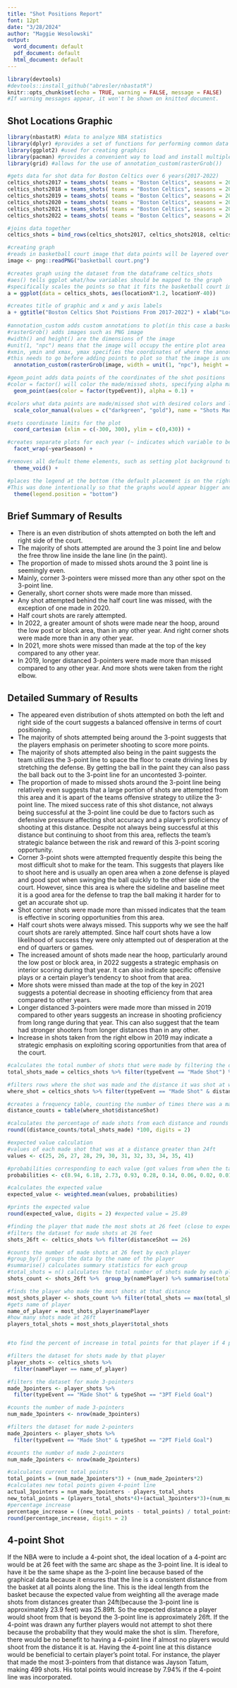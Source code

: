 ```yaml
---
title: "Shot Positions Report"
font: 12pt
date: "3/28/2024"
author: "Maggie Wesolowski"
output:
  word_document: default
  pdf_document: default
  html_document: default
---
```

```r
library(devtools)
#devtools::install_github("abresler/nbastatR")
knitr::opts_chunk$set(echo = TRUE, warning = FALSE, message = FALSE)
#If warning messages appear, it won't be shown on knitted document.
```

## Shot Locations Graphic
```r
library(nbastatR) #data to analyze NBA statistics 
library(dplyr) #provides a set of functions for performing common data manipulation tasks (ex: filtering rows, binning tables, summarizing data)
library(ggplot2) #used for creating graphics
library(pacman) #provides a convenient way to load and install multiple packages, simplifies workflow
library(grid) #allows for the use of annotation_custom(rasterGrob())

#gets data for shot data for Boston Celtics over 6 years(2017-2022)
celtics_shots2017 = teams_shots( teams = "Boston Celtics", seasons = 2017)
celtics_shots2018 = teams_shots( teams = "Boston Celtics", seasons = 2018)
celtics_shots2019 = teams_shots( teams = "Boston Celtics", seasons = 2019)
celtics_shots2020 = teams_shots( teams = "Boston Celtics", seasons = 2020)
celtics_shots2021 = teams_shots( teams = "Boston Celtics", seasons = 2021)
celtics_shots2022 = teams_shots( teams = "Boston Celtics", seasons = 2022)

#joins data together
celtics_shots = bind_rows(celtics_shots2017, celtics_shots2018, celtics_shots2019, celtics_shots2020, celtics_shots2021, celtics_shots2022)

#creating graph
#reads in basketball court image that data points will be layered over
image <- png::readPNG("basketball court.png")

#creates graph using the dataset from the dataframe celtics_shots
#aes() tells ggplot what/how variables should be mapped to the graph
#specifically scales the points so that it fits the basketball court image correctly
a = ggplot(data = celtics_shots, aes(locationX*1.2, locationY-40)) 

#creates title of graphic and x and y axis labels
a + ggtitle("Boston Celtics Shot Poistions From 2017-2022") + xlab("Location X")+ ylab("Location Y") +
  
#annotation_custom adds custom annotations to plot(in this case a basketball court image)
#rasterGrob() adds images such as PNG image
#width() and height() are the dimensions of the image
#unit(1, "npc") means that the image will occupy the entire plot area
#xmin, ymin and xmax, ymax specifies the coordinates of where the annotation should be and -Inf and Inf indicate the annotation should cover the entire plot
#this needs to go before adding points to plot so that the image is underneath the points
  annotation_custom(rasterGrob(image, width = unit(1, "npc"), height = unit(1, "npc")), xmin = -Inf, xmax = Inf, ymin = -Inf, ymax = Inf) + 

#geom_point adds data points of the coordinates of the shot positions
#color = factor() will color the made/missed shots, specifying alpha makes the points transparent so you can still see the image behind the points better and because many points may get laid on top of each other
  geom_point(aes(color = factor(typeEvent)), alpha = 0.1) + 

#colors what data points are made/missed shot with desired colors and labels legend title
  scale_color_manual(values = c("darkgreen", "gold"), name = "Shots Made/Missed") + 

#sets coordinate limits for the plot
  coord_cartesian (xlim = c(-300, 300), ylim = c(0,430)) + 

#creates separate plots for each year (~ indicates which variable to be used)
  facet_wrap(~yearSeason) + 

#removes all default theme elements, such as setting plot background to be transparent(helpful if any part of the plot background was showing underneath the image) and gets rid of axis tick marks 
  theme_void() + 

#places the legend at the bottom (the default placement is on the right side of the graph) 
#This was done intentionally so that the graphs would appear bigger and easier to read
  theme(legend.position = "bottom")
```

## Brief Summary of Results

  - There is an even distribution of shots attempted on both the left and right side of the court.
   - The majority of shots attempted are around the 3 point line and below the free throw line inside the lane line (in the paint). 
  - The proportion of made to missed shots around the 3 point line is seemingly even. 
  - Mainly, corner 3-pointers were missed more than any other spot on the 3-point line. 
  - Generally, short corner shots were made more than missed. 
  - Any shot attempted behind the half court line was missed, with the exception of one made in 2020.
  - Half court shots are rarely attempted. 
  - In  2022, a greater amount of shots were made near the hoop, around the low post or block area, than in any other year. And right corner shots were made more than in any other year. 
  - In 2021, more shots were missed than made at the top of the key compared to any other year. 
  - In 2019, longer distanced 3-pointers were made more than missed compared to any other year. And more shots were taken from the right elbow. 
  
## Detailed Summary of Results

  - The appeared even distribution of shots attempted on both the left and right side of the court suggests a balanced offensive in terms of court positioning. 
  - The majority of shots attempted being around the 3-point suggests that the players emphasis on perimeter shooting to score more points.
  - The majority of shots attempted also being in the paint suggests the team utilizes the 3-point line to space the floor to create driving lines by stretching the defense. By getting the ball in the paint they can also pass the ball back out to the 3-point line for an uncontested 3-pointer.
  - The proportion of made to missed shots around the 3-point line being relatively even suggests that a large portion of shots are attempted from this area and it is apart of the teams offensive strategy to utilize the 3-point line. The mixed success rate of this shot distance, not always being successful at the 3-point line could be due to factors such as defensive pressure affecting shot accuracy and a player's proficiency of shooting at this distance. Despite not always being successful at this distance but continuing to shoot from this area, reflects the team's strategic balance between the risk and reward of this 3-point scoring opportunity. 
  - Corner 3-point shots were attempted frequently despite this being the most difficult shot to make for the team. This suggests that players like to shoot here and is usually an open area when a zone defense is played and good spot when swinging the ball quickly to the other side of the court. However, since this area is where the sideline and baseline meet it is a good area for the defense to trap the ball making it harder for to get an accurate shot up. 
  - Shot corner shots were made more than missed indicates that the team is effective in scoring opportunities from this area. 
  - Half court shots were always missed. This supports why we see the half court shots are rarely attempted. Since half court shots have a low likelihood of success they were only attempted out of desperation at the end of quarters or games. 
  - The increased amount of shots made near the hoop, particularly around the low post or block area, in 2022 suggests a strategic emphasis on interior scoring during that year. It can also indicate specific offensive plays or a certain player's tendency to shoot from that area. 
  - More shots were missed than made at the top of the key in 2021 suggests a potential decrease in shooting efficiency from that area compared to other years.
  - Longer distanced 3-pointers were made more than missed in 2019 compared to other years suggests an increase in shooting proficiency from long range during that year. This can also suggest that the team had stronger shooters from longer distances than in any other. 
  - Increase in shots taken from the right elbow in 2019 may indicate a strategic emphasis on exploiting scoring opportunities from that area of the court.
  

```r
#calculates the total number of shots that were made by filtering the dataframe to include only rows where there was a made shot and then counts the number of rows
total_shots_made = celtics_shots %>% filter(typeEvent == "Made Shot") %>% nrow()

#filters rows where the shot was made and the distance it was shot at was greater than or equal to 24ft (chose greater than or )
where_shot = celtics_shots %>% filter(typeEvent == "Made Shot" & distanceShot > 24)

#creates a frequency table, counting the number of times there was a made shot at each distance
distance_counts = table(where_shot$distanceShot)

#calculates the percentage of made shots from each distance and rounds answer
round((distance_counts/total_shots_made) *100, digits = 2)

#expected value calculation
#values of each made shot that was at a distance greater than 24ft
values <- c(25, 26, 27, 28, 29, 30, 31, 32, 33, 34, 35, 41)

#probabilities corresponding to each value (got values from when the table printed out)
probabilities <- c(8.94, 6.18, 2.73, 0.93, 0.28, 0.14, 0.06, 0.02, 0.01, 0.02, 0.01, 0.01)

#calculates the expected value
expected_value <- weighted.mean(values, probabilities)

#prints the expected value
round(expected_value, digits = 2) #expected value = 25.89

#finding the player that made the most shots at 26 feet (close to expected value of 25.9 feet)
#filters the dataset for made shots at 26 feet
shots_26ft <- celtics_shots %>% filter(distanceShot == 26)

#counts the number of made shots at 26 feet by each player
#group_by() groups the data by the name of the player 
#summarise() calculates summary statistics for each group 
#total_shots = n() calculates the total number of shots made by each player
shots_count <- shots_26ft %>%  group_by(namePlayer) %>% summarise(total_shots = n())

#finds the player who made the most shots at that distance
most_shots_player <- shots_count %>% filter(total_shots == max(total_shots))
#gets name of player
name_of_player = most_shots_player$namePlayer
#how many shots made at 26ft
players_total_shots = most_shots_player$total_shots


#to find the percent of increase in total points for that player if 4 point line was 26ft

#filters the dataset for shots made by that player
player_shots <- celtics_shots %>%
  filter(namePlayer == name_of_player)

#filters the dataset for made 3-pointers
made_3pointers <- player_shots %>%
  filter(typeEvent == "Made Shot" & typeShot == "3PT Field Goal")

#counts the number of made 3-pointers
num_made_3pointers <- nrow(made_3pointers)

#filters the dataset for made 2-pointers
made_2pointers <- player_shots %>%
  filter(typeEvent == "Made Shot" & typeShot == "2PT Field Goal")

#counts the number of made 2-pointers
num_made_2pointers <- nrow(made_2pointers)

#calculates current total points
total_points = (num_made_3pointers*3) + (num_made_2pointers*2)
#calculates new total points given 4-point line
actual_3pointers = num_made_3pointers - players_total_shots
new_total_points = (players_total_shots*4)+(actual_3pointers*3)+(num_made_2pointers*2)
#percentage increase
percentage_increase = ((new_total_points - total_points) / total_points) * 100
round(percentage_increase, digits = 2)
```

## 4-point Shot
If the NBA were to include a 4-point shot, the ideal location of a 4-point arc would be at 26 feet with the same arc shape as the 3-point line. It is ideal to have it be the same shape as the 3-point line because based of the graphical data because it ensures that the line is a consistent distance from the basket at all points along the line. This is the ideal length from the basket because the expected value from weighting all the average made shots from distances greater than 24ft(because the 3-point line is approximately 23.9 feet) was 25.89ft. So the expected distance a player would shoot from that is beyond the 3-point line is approximately 26ft. If the 4-point was drawn any further players would not attempt to shot there because the probability that they would make the shot is slim. Therefore, there would be no benefit to having a 4-point line if almost no players would shoot from the distance it is at. Having the 4-point line at this distance would be beneficial to certain player's point total. For instance, the player that made the most 3-pointers from that distance was Jayson Tatum, making 499 shots. His total points would increase by 7.94% if the 4-point line was incorporated. 
  
  
  
  


